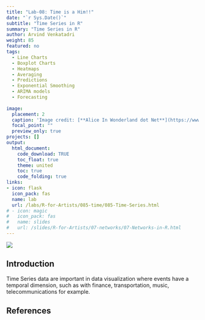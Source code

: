 ```yaml
---
title: "Lab-08: Time is a Him!!"
date: "`r Sys.Date()`"
subtitle: "Time Series in R"
summary: "Time Series in R"
author: Arvind Venkatadri
weight: 85
featured: no
tags:
  - Line Charts
  - Boxplot Charts
  - Heatmaps
  - Averaging
  - Predictions
  - Exponential Smoothing
  - ARIMA models
  - Forecasting
  
image:
  placement: 2
  caption: 'Image credit: [**Alice In Wonderland dot Net**](https://www.alice-in-wonderland.net/)'
  focal_point: ""
  preview_only: true
projects: []
output: 
  html_document:
    code_download: TRUE
    toc_float: true
    theme: united
    toc: true
    code_folding: true
links:
- icon: flask
  icon_pack: fas
  name: lab
  url: /labs/R-for-Artists/085-time/085-Time-Series.html
# - icon: magic
#   icon_pack: fas
#   name: slides
#   url: /slides/R-for-Artists/07-networks/07-Networks-in-R.html
---
```


![](featured.jpg)


## Introduction

Time Series data are important in data visualization where events have a temporal dimension, such as with finance, transportation, music, telecommunications for example. 



## References


